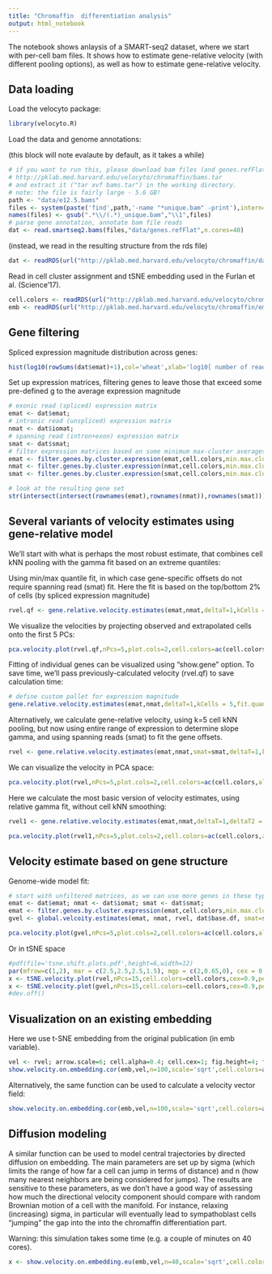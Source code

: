 ```yaml
---
title: "Chromaffin  differentiation analysis"
output: html_notebook
---
```


The notebook shows anlaysis of a SMART-seq2 dataset, where we start with per-cell bam files.
It shows how to estimate gene-relative velocity (with different pooling options), as well as how to estimate gene-relative velocity.

## Data loading

Load the velocyto package:
```r
library(velocyto.R)
```

Load the data and genome annotations:

(this block will note evalaute by default, as it takes a while)
```r
# if you want to run this, please download bam files (and genes.refFlat) from
# http://pklab.med.harvard.edu/velocyto/chromaffin/bams.tar
# and extract it ("tar xvf bams.tar") in the working directory.
# note: the file is fairly large - 5.6 GB! 
path <- "data/e12.5.bams"
files <- system(paste('find',path,'-name "*unique.bam" -print'),intern=T)
names(files) <- gsub(".*\\/(.*)_unique.bam","\\1",files)
# parse gene annotation, annotate bam file reads
dat <- read.smartseq2.bams(files,"data/genes.refFlat",n.cores=40)
```

(instead, we read in the resulting structure from the rds file)
```r
dat <- readRDS(url("http://pklab.med.harvard.edu/velocyto/chromaffin/dat.rds"))
```

Read in cell cluster assignment and tSNE embedding used in the Furlan et al. (Science'17).
```r
cell.colors <- readRDS(url("http://pklab.med.harvard.edu/velocyto/chromaffin/cell.colors.rds"))
emb <- readRDS(url("http://pklab.med.harvard.edu/velocyto/chromaffin/embedding.rds"))
```

## Gene filtering
Spliced expression magnitude distribution across genes:
```r
hist(log10(rowSums(dat$emat)+1),col='wheat',xlab='log10[ number of reads + 1]',main='number of reads per gene')
```


Set up expression matrices, filtering genes to leave those that exceed some pre-defined g to the average expression magnitude
```r
# exonic read (spliced) expression matrix
emat <- dat$emat;
# intronic read (unspliced) expression matrix
nmat <- dat$iomat;
# spanning read (intron+exon) expression matrix
smat <- dat$smat;
# filter expression matrices based on some minimum max-cluster averages
emat <- filter.genes.by.cluster.expression(emat,cell.colors,min.max.cluster.average = 5)
nmat <- filter.genes.by.cluster.expression(nmat,cell.colors,min.max.cluster.average = 1)
smat <- filter.genes.by.cluster.expression(smat,cell.colors,min.max.cluster.average = 0.5)

# look at the resulting gene set
str(intersect(intersect(rownames(emat),rownames(nmat)),rownames(smat)))

```

## Several variants of velocity estimates using gene-relative model

We'll start with what is perhaps the most robust estimate, that combines cell kNN pooling with the gamma fit based on an extreme quantiles:

Using min/max quantile fit, in which case gene-specific offsets do not require spanning read (smat) fit.
Here the fit is based on the top/bottom 2% of cells (by spliced expression magnitude)
```r
rvel.qf <- gene.relative.velocity.estimates(emat,nmat,deltaT=1,kCells = 5,fit.quantile = 0.02)
```

We visualize the velocities by projecting observed and extrapolated cells onto the first 5 PCs:
```r
pca.velocity.plot(rvel.qf,nPcs=5,plot.cols=2,cell.colors=ac(cell.colors,alpha=0.7),cex=1.2,pcount=0.1,pc.multipliers=c(1,-1,-1,-1,-1))
```


Fitting of individual genes can be visualized using "show.gene" option. To save time, we'll pass previously-calculated velocity (rvel.qf) to save calculation time:
```r
# define custom pallet for expression magnitude
gene.relative.velocity.estimates(emat,nmat,deltaT=1,kCells = 5,fit.quantile = 0.02,old.fit=rvel.qf,show.gene='Chga',cell.emb=emb,cell.colors=cell.colors)
```





Alternatively, we calculate gene-relative velocity, using k=5 cell kNN pooling, but now using entire range of expression to determine slope gamma, and using spanning reads (smat) to fit the gene offsets.
```r
rvel <- gene.relative.velocity.estimates(emat,nmat,smat=smat,deltaT=1,kCells = 5, min.nmat.emat.slope = 0.1, min.nmat.smat.correlation = 0.1)
```

We can visualize the velocity in PCA space:
```r
pca.velocity.plot(rvel,nPcs=5,plot.cols=2,cell.colors=ac(cell.colors,alpha=0.7),cex=1.2,pcount=0.1,pc.multipliers=c(1,-1,1,1,1))
```

Here we calculate the most basic version of velocity estimates, using relative gamma fit, without cell kNN smoothing:
```r
rvel1 <- gene.relative.velocity.estimates(emat,nmat,deltaT=1,deltaT2 = 1,kCells = 1)
```

```r
pca.velocity.plot(rvel1,nPcs=5,plot.cols=2,cell.colors=ac(cell.colors,alpha=0.7),cex=1.2,pcount=0.1,pc.multipliers=c(1,-1,1,1,1))
```



## Velocity estimate based on gene structure

Genome-wide model fit:
```r
# start with unfiltered matrices, as we can use more genes in these types of estimates
emat <- dat$emat; nmat <- dat$iomat; smat <- dat$smat;
emat <- filter.genes.by.cluster.expression(emat,cell.colors,min.max.cluster.average = 7)
gvel <- global.velcoity.estimates(emat, nmat, rvel, dat$base.df, smat=smat, deltaT=1, kCells=5, kGenes = 15, kGenes.trim = 5, min.gene.cells = 0, min.gene.conuts = 500)
```


```r
pca.velocity.plot(gvel,nPcs=5,plot.cols=2,cell.colors=ac(cell.colors,alpha=0.7),cex=1.2,pcount=0.1,pc.multipliers=c(1,-1,-1,1,1))
```




Or in tSNE space
```r
#pdf(file='tsne.shift.plots.pdf',height=6,width=12)
par(mfrow=c(1,2), mar = c(2.5,2.5,2.5,1.5), mgp = c(2,0.65,0), cex = 0.85);
x <- tSNE.velocity.plot(rvel,nPcs=15,cell.colors=cell.colors,cex=0.9,perplexity=200,norm.nPcs=NA,pcount=0.1,scale='log',do.par=F)
x <- tSNE.velocity.plot(gvel,nPcs=15,cell.colors=cell.colors,cex=0.9,perplexity=200,norm.nPcs=NA,pcount=0.1,scale='log',do.par=F)
#dev.off()

```


## Visualization on an existing embedding

Here we use t-SNE embedding from the original publication (in emb variable).

```r
vel <- rvel; arrow.scale=6; cell.alpha=0.4; cell.cex=1; fig.height=4; fig.width=4.5;
show.velocity.on.embedding.cor(emb,vel,n=100,scale='sqrt',cell.colors=ac(cell.colors,alpha=cell.alpha),cex=cell.cex,arrow.scale=arrow.scale,arrow.lwd=1)
```

Alternatively, the same function can be used to calculate a velocity vector field:
```r
show.velocity.on.embedding.cor(emb,vel,n=100,scale='sqrt',cell.colors=ac(cell.colors,alpha=cell.alpha),cex=cell.cex,arrow.scale=arrow.scale,show.grid.flow=TRUE,min.grid.cell.mass=0.5,grid.n=20,arrow.lwd=2)
```


## Diffusion modeling
A similar function can be used to model central trajectories by directed diffusion on embedding. 
The main parameters are set up by sigma (which limits the range of how far a cell can jump in terms of distance) and n (how many nearest neighbors are being considered for jumps). The results are sensitive to these parameters, as we don't have a good way of assessing how much the directional velocity component should compare with random Brownian motion of a cell with the manifold. For instance, relaxing (increasing) sigma, in particular will eventually lead to sympathoblast cells "jumping" the gap into the into the chromaffin differentiation part.

Warning: this simulation takes some time (e.g. a couple of minutes on 40 cores).

```r
x <- show.velocity.on.embedding.eu(emb,vel,n=40,scale='sqrt',cell.colors=ac(cell.colors,alpha=cell.alpha),cex=cell.cex,nPcs=30,sigma=2.5,show.trajectories=TRUE,diffusion.steps=500,n.trajectory.clusters=8,ntop.trajectories=1,embedding.knn=T,control.for.neighborhood.density=TRUE,n.cores=40) 
```

